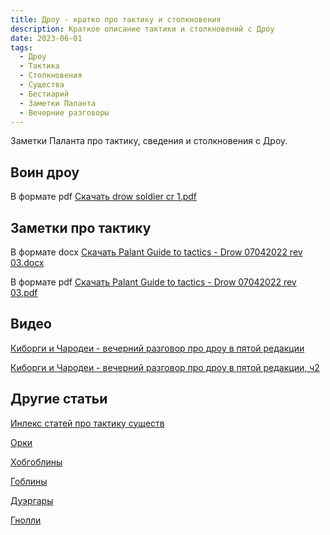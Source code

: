 ```yaml
---
title: Дроу - кратко про тактику и столкновения
description: Краткое описание тактики и столкновений с Дроу
date: 2023-06-01
tags:
  - Дроу
  - Тактика
  - Столкновения
  - Существа
  - Бестиарий
  - Заметки Паланта
  - Вечерние разговоры
---
```


Заметки Паланта про тактику, сведения и столкновения с Дроу.


## Воин дроу

В формате pdf [Скачать drow soldier cr 1.pdf](/files/downloads/drow%20soldier%20cr%201.pdf)

## Заметки про тактику

В формате docx [Скачать Palant Guide to tactics - Drow 07042022 rev 03.docx](/files/downloads/PALANT%20GUIDE%20TO%20TACTICS%20-%20DROW%2007042022%20rev03.docx)

В формате pdf [Скачать Palant Guide to tactics - Drow 07042022 rev 03.pdf](/files/downloads/PALANT%20GUIDE%20TO%20TACTICS%20-%20DROW%2007042022%20rev03.pdf)

## Видео
[Киборги и Чародеи - вечерний разговор про дроу в пятой редакции](https://www.youtube.com/live/iIG2RiAxPZY?feature=share)

[Киборги и Чародеи - вечерний разговор про дроу в пятой редакции, ч2](https://www.youtube.com/live/VuN_zadwHts?feature=share)

## Другие статьи

[Инлекс статей про тактику существ](https://cyborgsandmages.com/posts/articles/bestiary-tactics-index.mdx)

[Орки](https://cyborgsandmages.com/posts/articles/orcs-tactics-lore-encounters)

[Хобгоблины](https://cyborgsandmages.com/posts/articles/hobgoblins)

[Гоблины](https://cyborgsandmages.com/posts/articles/goblins-tactics-lore-encounters)

[Дуэргары](https://cyborgsandmages.com/posts/articles/duergars-tactics-lore-encounters)

[Гнолли](https://cyborgsandmages.com/posts/articles/gnolls-tactics-lore-encounters)
